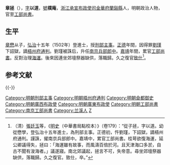 {{明清人物信息框
| 姓名 = 章拯
| 原名 =
| 圖片名稱= 
| 圖片大小 =
| 圖片說明 = 
| 最高職務 = 工部尚書
| 國家 = 大明 
| 爵位 =
| 籍貫 = 浙江金華府蘭谿縣
| 族裔 = 
| 字號 = 字以道，號樸庵
| 諡號 =
| 出生日期 = 成化十五年（1479年）
| 出生地點 = 
| 逝世日期 = 嘉靖三十八年（1548年）
| 逝世地點 =
| 墓葬 =
| 配偶 = 
| 親屬 = （從父）[[章懋_(蘭谿)|章懋]]
| 出身 =
* 弘治十五年壬戌科同進士出身
| 經歷 =
| 著作 =  
}}
'''章拯'''（{{bd|1479年||1548年|catIdx=章}}），[[表字|字]]'''以道'''，[[號|號]]'''樸庵'''，[[浙江承宣布政使司|浙江承宣布政使司]][[金華府|金華府]][[蘭谿縣|蘭谿縣]]人，明朝政治人物，官至[[明朝工部尚書|工部尚書]]。

==生平==
[[章懋_(蘭谿)|章懋]]从子，[[弘治_(明朝)|弘治]]十五年（1502年）登進士，授[[刑部|刑部]][[主事|主事]]。[[正德_(明朝)|正德]]年間，因得罪[[劉瑾|劉瑾]]下詔獄，謫[[梧州府|梧州府]][[通判|通判]]。劉瑾被誅后，升任[[南京|南京]][[兵部|兵部]][[郎中|郎中]]。[[嘉靖|嘉靖]]年間，累官[[工部尚書|工部尚書]]。反對治理[[海運|海運]]。後來因連坐郊壇祭器缺供，落職歸。久之復官[[致仕|致仕]]<ref>（清）[[張廷玉|張廷玉]]等，《[[明史|明史]]（中華書局點校本）》（卷179）：“從子拯，字以道。幼從懋學，登弘治十五年進士，為刑部主事。正德初，忤劉瑾，下詔獄，謫梧州府通判。謹誅，擢南京兵部郎中。嘉靖中，累官工部尚書。桂萼欲復海運，延公卿議得失，拯曰：「海運雖有故事，而風濤百倍於河。且天津海口多淤，自古不聞有浚海者。」議遂寢。南北郊議起，拯言不可，失帝意。尋坐郊壇祭器缺供，落職歸。久之復官。致仕，卒。”</ref>。

==参考文献==
{{wikisource|明史/卷179}}
{{Reflist}}

{{-}}
{{start box}}
{{s-off}}
{{succession box|[[劉麟_(弘治進士)|劉麟]]|[[蔣瑤|蔣瑤]]|[[明朝工部尚書|明朝工部尚書]]|1529年-1530年}}
{{end box}}

{{弘治十五年壬戌科殿試金榜}}
{{DEFAULTSORT:Zhang章}}
[[Category:明朝刑部主事|Category:明朝刑部主事]]
[[Category:明朝梧州府通判|Category:明朝梧州府通判]]
[[Category:明朝僉都御史|Category:明朝僉都御史]]
[[Category:明朝廣西布政使|Category:明朝廣西布政使]]
[[Category:明朝廣東布政使|Category:明朝廣東布政使]]
[[Category:明朝工部尚書|Category:明朝工部尚書]]
[[Category:南京工部尚書|Category:南京工部尚書]]
[[Category:兰溪人|Category:兰溪人]]
[[Category:章姓|Z]]